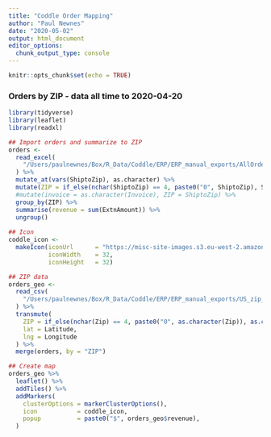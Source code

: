 ```yaml
---
title: "Coddle Order Mapping"
author: "Paul Newnes"
date: "2020-05-02"
output: html_document
editor_options: 
  chunk_output_type: console
---
```


```r
knitr::opts_chunk$set(echo = TRUE)
```

### Orders by ZIP - data all time to 2020-04-20

```r
library(tidyverse)
library(leaflet)
library(readxl)
```

```r
## Import orders and summarize to ZIP
orders <-
  read_excel(
    "/Users/paulnewnes/Box/R_Data/Coddle/ERP/ERP_manual_exports/AllOrders-20200420.xlsx"
  ) %>%
  mutate_at(vars(ShiptoZip), as.character) %>% 
  mutate(ZIP = if_else(nchar(ShiptoZip) == 4, paste0("0", ShiptoZip), ShiptoZip)) %>% 
  #mutate(invoice = as.character(Invoice), ZIP = ShiptoZip) %>% 
  group_by(ZIP) %>% 
  summarise(revenue = sum(ExtnAmount)) %>% 
  ungroup()
  
## Icon
coddle_icon <-
  makeIcon(iconUrl      = "https://misc-site-images.s3.eu-west-2.amazonaws.com/coddle_icon.png",
           iconWidth    = 32,
           iconHeight   = 32)

## ZIP data
orders_geo <-
  read_csv(
    "/Users/paulnewnes/Box/R_Data/Coddle/ERP/ERP_manual_exports/US_zip_lat_lon.csv"
  ) %>% 
  transmute(
    ZIP = if_else(nchar(Zip) == 4, paste0("0", as.character(Zip)), as.character(Zip)),
    lat = Latitude,
    lng = Longitude
  ) %>% 
  merge(orders, by = "ZIP")

```

```r


## Create map
orders_geo %>%
  leaflet() %>%
  addTiles() %>%
  addMarkers(
    clusterOptions = markerClusterOptions(),
    icon           = coddle_icon,
    popup          = paste0("$", orders_geo$revenue),
  )
```

